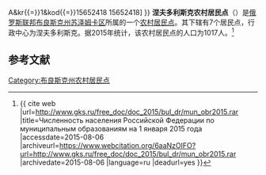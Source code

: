 {{Infobox Settlement
| official_name = 涅夫多利斯克农村居民点
| native_name = Невдольское сельское поселение
| settlement_type = [[农村居民点|农村居民点]]
| subdivision_type = [[国家|国家]]
| subdivision_type1 = [[州_(俄罗斯)|州]]
| subdivision_type2 = [[区_(苏联)|区]]
| subdivision_name = {{RUS}}
| subdivision_name1 = [[布良斯克州|布良斯克州]]
| subdivision_name2 = [[苏泽姆卡区|苏泽姆卡区]]
| seat_type = 行政中心
| seat = 涅夫多利斯克
| population_as_of=2015
| population_footnotes = <ref name=stat />
| population_total = 1017
| coordinates_display = inline,title
| latd =  | latm =  | lats =  | latNS = N
| longd =  | longm =  | longs =  | longEW = E
| timezone = [[莫斯科时间|MSK]]
| utc_offset = +3
| blank_name = [[俄罗斯市政土地区划代码|OKTMO编码]]
| blank_info = [http://classif.spb.ru/classificators/view/tma.php?st{{=}}A&kr{{=}}1&kod{{=}}15652418 15652418]
}}
'''涅夫多利斯克农村居民点'''（{{lang-ru|Невдольское сельское поселение}}）是[[俄罗斯联邦|俄罗斯联邦]][[布良斯克州|布良斯克州]][[苏泽姆卡区|苏泽姆卡区]]所属的一个[[农村居民点|农村居民点]]。其下辖有7个居民点，行政中心为涅夫多利斯克。据2015年统计，该农村居民点的人口为1017人。<ref name=stat>{{ cite web |url=http://www.gks.ru/free_doc/doc_2015/bul_dr/mun_obr2015.rar |title=Численность населения Российской Федерации по муниципальным образованиям на 1 января 2015 года |accessdate=2015-08-06 |archiveurl=https://www.webcitation.org/6aaNzOlFO?url=http://www.gks.ru/free_doc/doc_2015/bul_dr/mun_obr2015.rar |archivedate=2015-08-06 |language=ru |deadurl=yes }}</ref>

== 参考文献 ==
{{reflist}}

{{Russia-stub}}

[[Category:布良斯克州农村居民点|Category:布良斯克州农村居民点]]